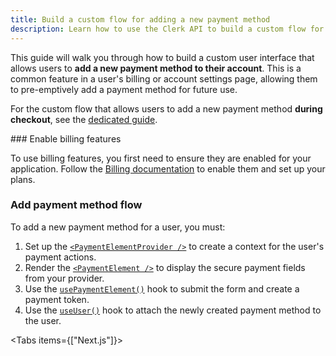 ```yaml
---
title: Build a custom flow for adding a new payment method
description: Learn how to use the Clerk API to build a custom flow for adding a new payment method to a user's account.
---
```


<Include src="_partials/custom-flows-callout" />

<Include src="_partials/billing/api-experimental-guide" />

This guide will walk you through how to build a custom user interface that allows users to **add a new payment method to their account**. This is a common feature in a user's billing or account settings page, allowing them to pre-emptively add a payment method for future use.

For the custom flow that allows users to add a new payment method **during checkout**, see the [dedicated guide](/docs/custom-flows/checkout-new-payment-method).

<Steps>
  ### Enable billing features

  To use billing features, you first need to ensure they are enabled for your application. Follow the [Billing documentation](/docs/billing/overview) to enable them and set up your plans.

  ### Add payment method flow

  To add a new payment method for a user, you must:

  1. Set up the [`<PaymentElementProvider />`](/docs/hooks/use-payment-element) to create a context for the user's payment actions.
  1. Render the [`<PaymentElement />`](/docs/hooks/use-payment-element) to display the secure payment fields from your provider.
  1. Use the [`usePaymentElement()`](/docs/hooks/use-payment-element) hook to submit the form and create a payment token.
  1. Use the [`useUser()`](/docs/hooks/use-user) hook to attach the newly created payment method to the user.

  <Tabs items={["Next.js"]}>
    <Tab>
      <Include src="_partials/billing/add-new-payment-method" />
    </Tab>
  </Tabs>
</Steps>

